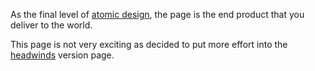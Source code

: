 
<Meta title="design system/pages/home" />

As the final level of [atomic design](https://www.uxpin.com/studio/blog/atomic-ui-components/), the page is the end product that you deliver to the world.

This page is not very exciting as decided to put more effort into the [headwinds](../?path=/docs/design-system-pages-home-headwinds--docs) version page.

<Canvas>
  <Story name="home">
    <HomeStory />
  </Story>
</Canvas>
